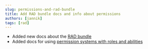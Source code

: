 ```yaml
---
slug: permissions-and-rad-bundle
title: Add RAD bundle docs and info about permissions
authors: [jannik]
tags: [rad]
---
```


- Added new docs about the [RAD bundle](/docs/package/rad)
- Added docs for using [permission systems with roles and abilities](/docs/conventions/permissions)

